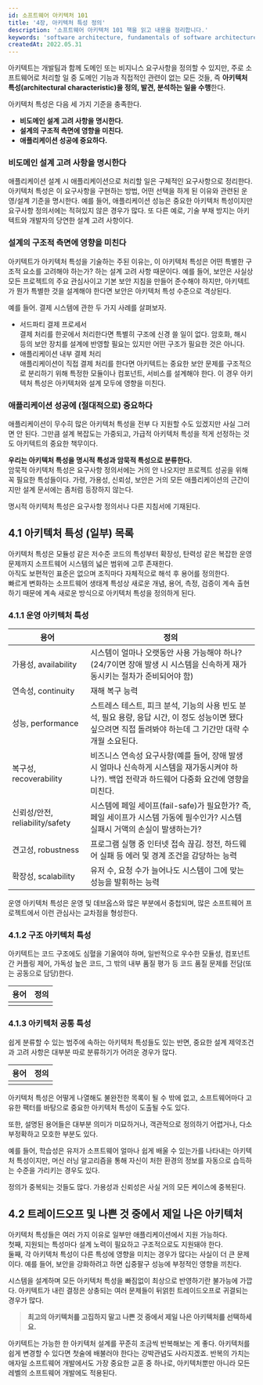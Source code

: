 ```yaml
---
id: 소프트웨어 아키텍처 101
title: '4장, 아키텍처 특성 정의'
description: '소프트웨어 아키텍처 101 책을 읽고 내용을 정리합니다.'
keywords: 'software architecture, fundamentals of software architecture, 소프트웨어 아키텍처 101, book, study'
createdAt: 2022.05.31
---
```


아키텍트는 개발팀과 함께 도메인 또는 비지니스 요구사항을 정의할 수 있지만, 주로 소프트웨어로 처리할 일 중 도메인 기능과 직접적인 관련이 없는 모든 것들, 즉 **아키텍처 특성(architectural characteristic)을 정의, 발견, 분석하는 일을 수행**한다.

아키텍처 특성은 다음 세 가지 기준을 충족한다.

- **비도메인 설계 고려 사항을 명시한다.**
- **설계의 구조적 측면에 영향을 미친다.**
- **애플리케이션 성공에 중요하다.**

### 비도메인 설계 고려 사항을 명시한다

애플리케이션 설계 시 애플리케이션으로 처리할 일은 구체적인 요구사항으로 정리한다. 아키텍처 특성은 이 요구사항을 구현하는 방법, 어떤 선택을 하게 된 이유와 관련된 운영/설계 기준을 명시한다.
예를 들어, 애플리케이션 성능은 중요한 아키텍처 특성이지만 요구사항 정의서에는 적혀있지 않은 경우가 많다. 또 다른 예로, 기술 부채 방지는 아키텍트와 개발자의 당연한 설계 고려 사항이다.

### 설계의 구조적 측면에 영향을 미친다

아키텍트가 아키텍처 특성을 기술하는 주된 이유는, 이 아키텍처 특성은 어떤 특별한 구조적 요소를 고려해야 하는가? 하는 설계 고려 사항 때문이다.
예를 들어, 보안은 사실상 모든 프로젝트의 주요 관심사이고 기본 보안 지침을 만들어 준수해야 하지만, 아키텍트가 뭔가 특별한 것을 설계해야 한다면 보안은 아키텍처 특성 수준으로 격상된다.

예를 들어. 결제 시스템에 관한 두 가지 사례를 살펴보자.

- 서드파티 결제 프로세서<br/>
  결제 처리를 한곳에서 처리한다면 특별히 구조에 신경 쓸 일이 없다. 암호화, 해시 등의 보안 장치를 설계에 반영할 필요는 있지만 어떤 구조가 필요한 것은 아니다.
- 애플리케이션 내부 결제 처리<br/>
  애플리케이션이 직접 결제 처리를 한다면 아키텍트는 중요한 보안 문제를 구조적으로 분리하기 위해 특정한 모듈이나 컴포넌트, 서비스를 설계해야 한다. 이 경우 아키텍처 특성은 아키텍처와 설계 모두에 영향을 미친다.

### 애플리케이션 성공에 (절대적으로) 중요하다

애플리케이션이 무수히 많은 아키텍처 특성을 전부 다 지원할 수도 있겠지만 사실 그러면 안 된다. 그만큼 설계 복잡도는 가중되고, 가급적 아키텍처 특성을 적게 선정하는 것도 아키텍트의 중요한 책무이다.

**우리는 아키텍처 특성을 명시적 특성과 암묵적 특성으로 분류한다.**<br/>
암묵적 아키텍처 특성은 요구사항 정의서에는 거의 안 나오지만 프로젝트 성공을 위해 꼭 필요한 특성들이다. 가령, 가용성, 신뢰성, 보안은 거의 모든 애플리케이션의 근간이지만 설계 문서에는 좀처럼 등장하지 않는다.

명시적 아키텍처 특성은 요구사항 정의서나 다른 지침서에 기재된다.

## 4.1 아키텍처 특성 (일부) 목록

아키텍처 특성은 모듈성 같은 저수준 코드의 특성부터 확장성, 탄력성 같은 복잡한 운영 문제까지 소프트웨어 시스템의 넓은 범위에 고루 존재한다.<br/>
아직도 보편적인 표준은 없으며 조직마다 자체적으로 해석 후 용어를 정의한다.<br/>
빠르게 변화하는 소프트웨어 생태계 특성상 새로운 개념, 용어, 측정, 검증이 계속 출현하기 때문에 계속 새로운 방식으로 아키텍처 특성을 정의하게 된다.

### 4.1.1 운영 아키텍처 특성

| 용어                            | 정의                                                                                                                                                          |
| ------------------------------- | ------------------------------------------------------------------------------------------------------------------------------------------------------------- |
| 가용성, availability            | 시스템이 얼마나 오랫동안 사용 가능해야 하나? (24/7이면 장애 발생 시 시스템을 신속하게 재가동시키는 절차가 준비되어야 함)                                      |
| 연속성, continuity              | 재해 복구 능력                                                                                                                                                |
| 성능, performance               | 스트레스 테스트, 피크 분석, 기능의 사용 빈도 분석, 필요 용량, 응답 시간, 이 정도 성능이면 됐다 싶으려면 직접 돌려봐야 하는데 그 기간만 대략 수 개월 소요된다. |
| 복구성, recoverability          | 비즈니스 연속성 요구사항(예를 들어, 장애 발생 시 얼마나 신속하게 시스템을 재가동시켜야 하나?). 백업 전략과 하드웨어 다중화 요건에 영향을 미친다.              |
| 신뢰성/안전, reliability/safety | 시스템에 페일 세이프(fail-safe)가 필요한가? 즉, 페일 세이프가 시스템 가동에 필수인가? 시스템 실패시 거액의 손실이 발생하는가?                                 |
| 견고성, robustness              | 프로그램 실행 중 인터넷 접속 끊김. 정전, 하드웨어 실패 등 에러 및 경계 조건을 감당하는 능력                                                                   |
| 확장성, scalability             | 유저 수, 요청 수가 늘어나도 시스템이 그에 맞는 성능을 발휘하는 능력                                                                                           |

운영 아키텍처 특성은 운영 및 데브옵스와 많은 부분에서 중첩되며, 많은 소프트웨어 프로젝트에서 이런 관심사는 교차점을 형성한다.

### 4.1.2 구조 아키텍처 특성

아키텍트는 코드 구조에도 심혈을 기울여야 하며, 일반적으로 우수한 모듈성, 컴포넌트 간 커플링 제어, 가독성 높은 코드, 그 밖의 내부 품질 평가 등 코드 품질 문제를 전담(또는 공동으로 담당)한다.

| 용어 | 정의 |
| ---- | ---- |
|      |      |

### 4.1.3 아키텍처 공통 특성

쉽게 분류할 수 있는 범주에 속하는 아키텍처 특성들도 있는 반면, 중요한 설계 제약조건과 고려 사항은 대부분 따로 분류하기가 어려운 경우가 많다.

| 용어 | 정의 |
| ---- | ---- |
|      |      |

아키텍처 특성은 어떻게 나열해도 불완전한 목록이 될 수 밖에 없고, 소프트웨어마다 고유한 팩터를 바탕으로 중요한 아키텍처 특성이 도출될 수도 있다.

또한, 설명된 용어들은 대부분 의미가 미묘하거나, 객관적으로 정의하기 어렵거나, 다소 부정확하고 모호한 부분도 있다.

예를 들어, 학습성은 유저가 소프트웨어 얼마나 쉽게 배울 수 있는가를 나타내는 아키텍처 특성이지만, 머신 러닝 알고리즘을 통해 자신이 처한 환경의 정보를 자동으로 습득하는 수준을 가리키는 경우도 있다.

정의가 중복되는 것들도 많다. 가용성과 신뢰성은 사실 거의 모든 케이스에 중복된다.

## 4.2 트레이드오프 및 나쁜 것 중에서 제일 나은 아키텍처

아키텍처 특성들은 여러 가지 이유로 일부만 애플리케이션에서 지원 가능하다.<br/>
첫째, 지원되는 특성마다 설계 노력이 필요하고 구조적으로도 지원돼야 한다.<br/>
둘째, 각 아키텍처 특성이 다른 특성에 영향을 미치는 경우가 많다는 사실이 더 큰 문제이다. 예를 들어, 보안을 강화하려고 하면 십중팔구 성능에 부정적인 영향을 끼친다.

시스템을 설계하며 모든 아키텍처 특성을 빠짐없이 최상으로 반영하기란 불가능에 가깝다. 아키텍트가 내린 결정은 상충되는 여러 문제들이 뒤얽힌 트레이드오프로 귀결되는 경우가 많다.

> **최고의 아키텍처를 고집하지 말고 나쁜 것 중에서 제일 나은 아키텍처를 선택하세요.**

아키텍트는 가능한 한 아키텍처 설계를 꾸준히 조금씩 반복해보는 게 좋다. 아키텍처를 쉽게 변경할 수 있다면 첫술에 배불러야 한다는 강박관념도 사라지겠죠.
반복의 가치는 애자일 소프트웨어 개발에서도 가장 중요한 교훈 중 하나로, 아키텍처뿐만 아니라 모든 레벨의 소프트웨어 개발에도 적용된다.
